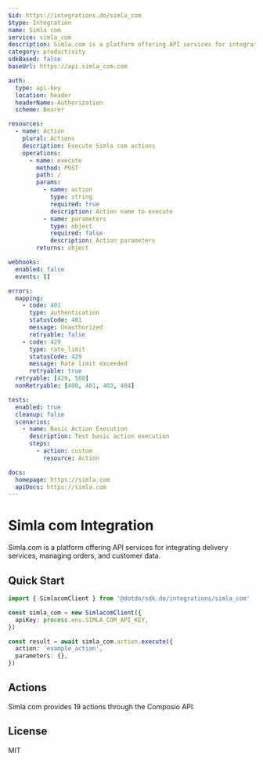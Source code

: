 ```yaml
---
$id: https://integrations.do/simla_com
$type: Integration
name: Simla com
service: simla_com
description: Simla.com is a platform offering API services for integrating delivery services, managing orders, and customer data.
category: productivity
sdkBased: false
baseUrl: https://api.simla_com.com

auth:
  type: api-key
  location: header
  headerName: Authorization
  scheme: Bearer

resources:
  - name: Action
    plural: Actions
    description: Execute Simla com actions
    operations:
      - name: execute
        method: POST
        path: /
        params:
          - name: action
            type: string
            required: true
            description: Action name to execute
          - name: parameters
            type: object
            required: false
            description: Action parameters
        returns: object

webhooks:
  enabled: false
  events: []

errors:
  mapping:
    - code: 401
      type: authentication
      statusCode: 401
      message: Unauthorized
      retryable: false
    - code: 429
      type: rate_limit
      statusCode: 429
      message: Rate limit exceeded
      retryable: true
  retryable: [429, 500]
  nonRetryable: [400, 401, 403, 404]

tests:
  enabled: true
  cleanup: false
  scenarios:
    - name: Basic Action Execution
      description: Test basic action execution
      steps:
        - action: custom
          resource: Action

docs:
  homepage: https://simla.com
  apiDocs: https://simla.com
---
```


# Simla com Integration

Simla.com is a platform offering API services for integrating delivery services, managing orders, and customer data.

## Quick Start

```typescript
import { SimlacomClient } from '@dotdo/sdk.do/integrations/simla_com'

const simla_com = new SimlacomClient({
  apiKey: process.env.SIMLA_COM_API_KEY,
})

const result = await simla_com.action.execute({
  action: 'example_action',
  parameters: {},
})
```

## Actions

Simla com provides 19 actions through the Composio API.

## License

MIT
